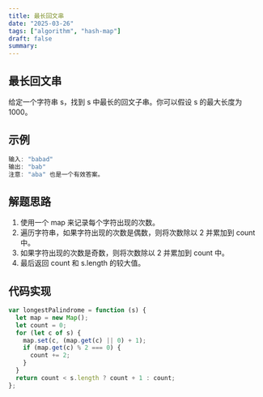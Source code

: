 ```yaml
---
title: 最长回文串
date: "2025-03-26"
tags: ["algorithm", "hash-map"]
draft: false
summary:
---
```


## 最长回文串

给定一个字符串 s，找到 s 中最长的回文子串。你可以假设 s 的最大长度为 1000。

## 示例

```js
输入: "babad"
输出: "bab"
注意: "aba" 也是一个有效答案。
```

## 解题思路

1. 使用一个 map 来记录每个字符出现的次数。
2. 遍历字符串，如果字符出现的次数是偶数，则将次数除以 2 并累加到 count 中。
3. 如果字符出现的次数是奇数，则将次数除以 2 并累加到 count 中。
4. 最后返回 count 和 s.length 的较大值。

## 代码实现

```js
var longestPalindrome = function (s) {
  let map = new Map();
  let count = 0;
  for (let c of s) {
    map.set(c, (map.get(c) || 0) + 1);
    if (map.get(c) % 2 === 0) {
      count += 2;
    }
  }
  return count < s.length ? count + 1 : count;
};
```

